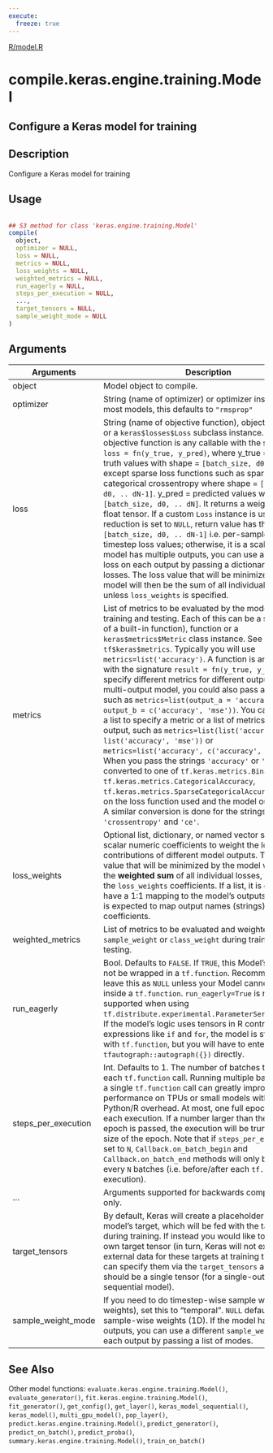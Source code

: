 ```yaml
---
execute:
  freeze: true
---
```


[R/model.R](https://github.com/rstudio/keras//blob/main/R/model.R#L427) 

# compile.keras.engine.training.Model

## Configure a Keras model for training

## Description
 Configure a Keras model for training 


## Usage
```r
 
## S3 method for class 'keras.engine.training.Model'
compile( 
  object, 
  optimizer = NULL, 
  loss = NULL, 
  metrics = NULL, 
  loss_weights = NULL, 
  weighted_metrics = NULL, 
  run_eagerly = NULL, 
  steps_per_execution = NULL, 
  ..., 
  target_tensors = NULL, 
  sample_weight_mode = NULL 
) 
```

## Arguments
|Arguments|Description|
|---|---|
| object | Model object to compile. |
| optimizer | String (name of optimizer) or optimizer instance. For most models, this defaults to `"rmsprop"` |
| loss | String (name of objective function), objective function or a `keras$losses$Loss` subclass instance. An objective function is any callable with the signature `loss = fn(y_true, y_pred)`, where y_true = ground truth values with shape = `[batch_size, d0, .. dN]`, except sparse loss functions such as sparse categorical crossentropy where shape = `[batch_size, d0, .. dN-1]`. y_pred = predicted values with shape = `[batch_size, d0, .. dN]`. It returns a weighted loss float tensor. If a custom `Loss` instance is used and reduction is set to `NULL`, return value has the shape `[batch_size, d0, .. dN-1]` i.e. per-sample or per-timestep loss values; otherwise, it is a scalar. If the model has multiple outputs, you can use a different loss on each output by passing a dictionary or a list of losses. The loss value that will be minimized by the model will then be the sum of all individual losses, unless `loss_weights` is specified. |
| metrics | List of metrics to be evaluated by the model during training and testing. Each of this can be a string (name of a built-in function), function or a `keras$metrics$Metric` class instance. See `?tf$keras$metrics`. Typically you will use `metrics=list('accuracy')`. A function is any callable with the signature `result = fn(y_true, y_pred)`. To specify different metrics for different outputs of a multi-output model, you could also pass a dictionary, such as `metrics=list(output_a = 'accuracy', output_b = c('accuracy', 'mse'))`. You can also pass a list to specify a metric or a list of metrics for each output, such as `metrics=list(list('accuracy'), list('accuracy', 'mse'))` or `metrics=list('accuracy', c('accuracy', 'mse'))`. When you pass the strings `'accuracy'` or `'acc'`, this is converted to one of `tf.keras.metrics.BinaryAccuracy`, `tf.keras.metrics.CategoricalAccuracy`, `tf.keras.metrics.SparseCategoricalAccuracy` based on the loss function used and the model output shape. A similar conversion is done for the strings `'crossentropy'` and `'ce'`. |
| loss_weights | Optional list, dictionary, or named vector specifying scalar numeric coefficients to weight the loss contributions of different model outputs. The loss value that will be minimized by the model will then be the **weighted sum** of all individual losses, weighted by the `loss_weights` coefficients. If a list, it is expected to have a 1:1 mapping to the model's outputs. If a dict, it is expected to map output names (strings) to scalar coefficients. |
| weighted_metrics | List of metrics to be evaluated and weighted by `sample_weight` or `class_weight` during training and testing. |
| run_eagerly | Bool. Defaults to `FALSE`. If `TRUE`, this Model's logic will not be wrapped in a `tf.function`. Recommended to leave this as `NULL` unless your Model cannot be run inside a `tf.function`. `run_eagerly=True` is not supported when using `tf.distribute.experimental.ParameterServerStrategy`. If the model's logic uses tensors in R control flow expressions like `if` and `for`, the model is still traceable with `tf.function`, but you will have to enter a `tfautograph::autograph({})` directly. |
| steps_per_execution | Int. Defaults to 1. The number of batches to run during each `tf.function` call. Running multiple batches inside a single `tf.function` call can greatly improve performance on TPUs or small models with a large Python/R overhead. At most, one full epoch will be run each execution. If a number larger than the size of the epoch is passed, the execution will be truncated to the size of the epoch. Note that if `steps_per_execution` is set to `N`, `Callback.on_batch_begin` and `Callback.on_batch_end` methods will only be called every `N` batches (i.e. before/after each `tf.function` execution). |
| ... | Arguments supported for backwards compatibility only. |
| target_tensors | By default, Keras will create a placeholder for the model's target, which will be fed with the target data during training. If instead you would like to use your own target tensor (in turn, Keras will not expect external data for these targets at training time), you can specify them via the `target_tensors` argument. It should be a single tensor (for a single-output sequential model). |
| sample_weight_mode | If you need to do timestep-wise sample weighting (2D weights), set this to "temporal". `NULL` defaults to sample-wise weights (1D). If the model has multiple outputs, you can use a different `sample_weight_mode` on each output by passing a list of modes. |






## See Also
 Other model functions:  `evaluate.keras.engine.training.Model()`, `evaluate_generator()`, `fit.keras.engine.training.Model()`, `fit_generator()`, `get_config()`, `get_layer()`, `keras_model_sequential()`, `keras_model()`, `multi_gpu_model()`, `pop_layer()`, `predict.keras.engine.training.Model()`, `predict_generator()`, `predict_on_batch()`, `predict_proba()`, `summary.keras.engine.training.Model()`, `train_on_batch()` 

